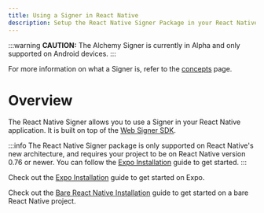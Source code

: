 ```yaml
---
title: Using a Signer in React Native
description: Setup the React Native Signer Package in your React Native Project
---
```


:::warning
**CAUTION:** The Alchemy Signer is currently in Alpha and only supported on Android devices.
:::

For more information on what a Signer is, refer to the [concepts](/concepts/smart-account-signer) page.

# Overview

The React Native Signer allows you to use a Signer in your React Native application. It is built on top of the [Web Signer SDK](/signer/what-is-a-signer).

:::info
The React Native Signer package is only supported on React Native's new architecture, and requires your project to be on React Native version 0.76 or newer. You can follow the [Expo Installation](/react-native/signer/expo-installation) guide to get started.
:::

Check out the [Expo Installation](/react-native/getting-started/getting-started-expo#install-the-react-native-signer-package) guide to get started on Expo.

Check out the [Bare React Native Installation](/react-native/getting-started/getting-started-rn-bare#install-the-react-native-signer-package) guide to get started on a bare React Native project.
